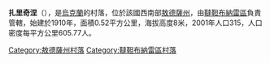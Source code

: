 {{coord|45|50|11|N|29|41|54|E|scale:30000|display=title}}

'''扎里奇涅'''（{{lang-uk|Зарічне}}），是[[烏克蘭|烏克蘭]]的村落，位於該國西南部[[敖德薩州|敖德薩州]]，由[[韃靼布納雷區|韃靼布納雷區]]負責管轄，始建於1910年，面積0.52平方公里，海拔高度8米，2001年人口315，人口密度每平方公里605.77人。

{{DEFAULTSORT:Зарічне}}
[[Category:敖德薩州村落|Category:敖德薩州村落]]
[[Category:韃靼布納雷區村落|Category:韃靼布納雷區村落]]


{{Odessa-geo-stub}}